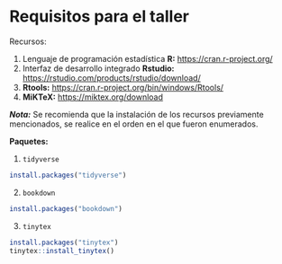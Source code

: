 # Requisitos para el taller {#requi}

Recursos:

1. Lenguaje de programación estadística **R:** <https://cran.r-project.org/>
1. Interfaz de desarrollo integrado **Rstudio:** <https://rstudio.com/products/rstudio/download/>
1. **Rtools:** <https://cran.r-project.org/bin/windows/Rtools/>
1. **MiKTeX:** <https://miktex.org/download>

***Nota:*** Se recomienda que la instalación de los recursos previamente mencionados, se realice en el orden en el que fueron enumerados. 

**Paquetes:** 

1. ``tidyverse``

```r
install.packages("tidyverse")
```

2. ``bookdown``

```r
install.packages("bookdown")
```

3. ``tinytex``

```r
install.packages("tinytex")
tinytex::install_tinytex()
```


